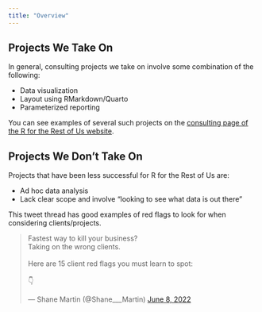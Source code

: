 ```yaml
---
title: "Overview"
---
```


## Projects We Take On

In general, consulting projects we take on involve some combination of the following:

- Data visualization
- Layout using RMarkdown/Quarto
- Parameterized reporting

You can see examples of several such projects on the [consulting page of the R for the Rest of Us website](https://rfortherestofus.com/consulting).

## Projects We Don't Take On

Projects that have been less successful for R for the Rest of Us are:

- Ad hoc data analysis
- Lack clear scope and involve "looking to see what data is out there"

This tweet thread has good examples of red flags to look for when considering clients/projects.

<blockquote class="twitter-tweet"><p lang="en" dir="ltr">Fastest way to kill your business? <br>Taking on the wrong clients. <br><br>Here are 15 client red flags you must learn to spot:<br><br>👇</p>&mdash; Shane Martin (@Shane___Martin) <a href="https://twitter.com/Shane___Martin/status/1534553016266653696?ref_src=twsrc%5Etfw">June 8, 2022</a></blockquote> <script async src="https://platform.twitter.com/widgets.js" charset="utf-8"></script>